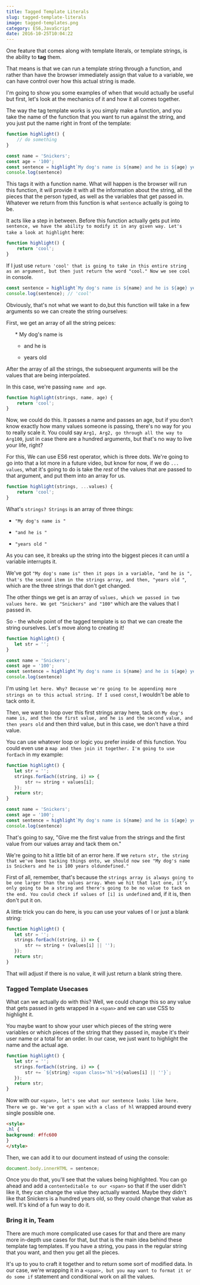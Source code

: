 ```yaml
---
title: Tagged Template Literals
slug: tagged-template-literals
image: tagged-templates.png
category: ES6,JavaScript
date: 2016-10-25T10:04:22
---
```


One feature that comes along with template literals, or template strings, is the ability to **tag** them.

That means is that we can run a template string through a function, and rather than have the browser immediately assign that value to a variable, we can have control over how this actual string is made.

I'm going to show you some examples of when that would actually be useful but first, let's look at the mechanics of it and how it all comes together.

The way the tag template works is you simply make a function, and you take the name of the function that you want to run against the string, and you just put the name right in front of the template:


```js
function highlight() {
    // do something
}

const name = 'Snickers';
const age = '100';
const sentence = highlight`My dog's name is ${name} and he is ${age} years old`;
console.log(sentence)
```

This tags it with a function name. What will happen is the browser will run this function, it will provide it with all the information about the string, all the pieces that the person typed, as well as the variables that get passed in. Whatever we return from this function is what `sentence` actually is going to be.

It acts like a step in between. Before this function actually gets put into `sentence, we have the ability to modify it in any given way. Let's take a look at highlight` here:


```js
function highlight() {
    return 'cool';
}
```

If I just use `return 'cool' that is going to take in this entire string as an argument, but then just return the word "cool." Now we see cool` in console.


```js
const sentence = highlight`My dog's name is ${name} and he is ${age} years old`;
console.log(sentence); // 'cool'
```

Obviously, that's not what we want to do,but this function will take in a few arguments so we can create the string ourselves:

First, we get an array of all the string peices:

<ol>
* My dog's name is

* and he is

* years old

</ol>

After the array of all the strings, the subsequent arguments will be the values that are being interpolated.

In this case, we're passing `name and age`.


```js
function highlight(strings, name, age) {
    return 'cool';
}
```

Now, we could do this. It passes a name and passes an age, but if you don't know exactly how many values someone is passing, there's no way for you to really scale it. You could say `Arg1, Arg2, go through all the way to Arg100`, just in case there are a hundred arguments, but that's no way to live your life, right?

For this, We can use ES6 rest operator, which is three dots. We're going to go into that a lot more in a future video, but know for now, if we do `... values`, what it's going to do is take the <em>rest</em> of the values that are passed to that argument, and put them into an array for us.


```js
function highlight(strings, ...values) {
    return 'cool';
}
```

What's `strings? Strings` is an array of three things:



* `"My dog's name is "`

* `"and he is "` 

* `"years old "` 



As you can see, it breaks up the string into the biggest pieces it can until a variable interrupts it.

We've got `"My dog's name is" then it pops in a variable, "and he is ", that's the second item in the strings array, and then, "years old "`, which are the three strings that don't get changed.

The other things we get is an array of `values, which we passed in two values here. We get "Snickers" and "100"` which are the values that I passed in.

So - the whole point of the tagged template is so that we can create the string ourselves. Let's move along to creating it!


```js
function highlight() {
   let str = ''; 
}

const name = 'Snickers';
const age = '100';
const sentence = highlight`My dog's name is ${name} and he is ${age} years old`;
console.log(sentence)
```

I'm using `let here. Why? Because we're going to be appending more strings on to this actual string. If I used const`, I wouldn't be able to tack onto it.

Then, we want to loop over this first strings array here, tack on `My dog's name is, and then the first value, and he is and the second value, and then years old` and then third value, but in this case, we don't have a third value.

You can use whatever loop or logic you prefer inside of this function. You could even use a `map and then join it together. I'm going to use forEach` in my example:


```js
function highlight() {
   let str = '';
   strings.forEach((string, i) => {
       str += string + values[i];
   });
   return str;
}

const name = 'Snickers';
const age = '100';
const sentence = highlight`My dog's name is ${name} and he is ${age} years old`;
console.log(sentence)
```

That's going to say, "Give me the first value from the strings and the first value from our values array and tack them on."

We're going to hit a little bit of an error here. If we `return str, the string that we've been tacking things onto, we should now see "My dog's name is Snickers and he is 100 years oldundefined."`

First of all, remember, that's because the `strings array is always going to be one larger than the values array. When we hit that last one, it's only going to be a string and there's going to be no value to tack on the end. You could check if values of [i] is undefined` and, if it is, then don't put it on.

A little trick you can do here, is you can use your values of I or just a blank string:


```js
function highlight() {
   let str = '';
   strings.forEach((string, i) => {
       str += string + (values[i] || '');
   });
   return str;
}
```

That will adjust if there is no value, it will just return a blank string there.

<h3>Tagged Template Usecases</h3>

What can we actually do with this? Well, we could change this so any value that gets passed in gets wrapped in a `<span>` and we can use CSS to highlight it.

You maybe want to show your user which pieces of the string were variables or which pieces of the string that they passed in, maybe it's their user name or a total for an order. In our case, we just want to highlight the name and the actual age.


```js
function highlight() {
   let str = '';
   strings.forEach((string, i) => {
       str += `${string} <span class='hl'>${values[i] || ''}`;
   });
   return str;
}
```

Now with our `<span>, let's see what our sentence looks like here. There we go. We've got a span with a class of hl` wrapped around every single possible one.


```html
<style>
.hl {
background: #ffc600
}
</style>
```

Then, we can add it to our document instead of using the console:


```js
document.body.innerHTML = sentence;
```

Once you do that, you'll see that the values being highlighted. You can go ahead and add a `contenteditable to our <span>` so that if the user didn't like it, they can change the value they actually wanted. Maybe they didn't like that Snickers is a hundred years old, so they could change that value as well. It's kind of a fun way to do it.

<h3>Bring it in, Team</h3>

There are much more complicated use cases for that and there are many more in-depth use cases for that, but that is the main idea behind these template tag templates. If you have a string, you pass in the regular string that you want, and then you get all the pieces.

It's up to you to craft it together and to return some sort of modified data. In our case, we're wrapping it in a `<span>, but you may want to format it or do some if` statement and conditional work on all the values.